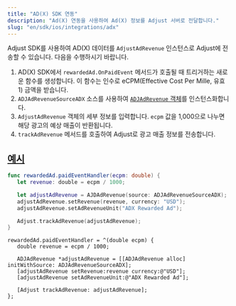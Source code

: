 ```yaml
---
title: "AD(X) SDK 연동"
description: "Ad(X) 연동을 사용하여 Ad(X) 정보를 Adjust 서버로 전달합니다."
slug: "en/sdk/ios/integrations/adx"
---
```

<minorversion added="v4.35.3"> 

Adjust SDK를 사용하여 AD\(X\) 데이터를 `AdjustAdRevenue` 인스턴스로 Adjust에 전송할 수 있습니다. 다음을 수행하시기 바랍니다.
</MinorVersion> 

1. AD\(X\) SDK에서 `rewardedAd.OnPaidEvent` 메서드가 호출될 때 트리거하는 새로운 함수를 생성합니다. 이 함수는 인수로 eCPM\(Effective Cost Per Mille, 유효 1\) 금액을 받습니다.
2. `ADJAdRevenueSourceADX` 소스를 사용하여 [`ADJAdRevenue` 객체](/en/sdk/ios/features/ad-revenue)를 인스턴스화합니다.
3. `AdjustAdRevenue` 객체의 세부 정보를 입력합니다. `ecpm` 값을 1,000으로 나누면 해당 광고의 예상 매출이 반환됩니다.
4. `trackAdRevenue` 메서드를 호출하여 Adjust로 광고 매출 정보를 전송합니다.

[예시](example)
-------------

<tabs> <tab title="Swift"> 

```swift
func rewardedAd.paidEventHandler(ecpm: double) {
   let revenue: double = ecpm / 1000;

   let adjustAdRevenue = AJDAdRevenue(source: ADJAdRevenueSourceADX);
   adjustAdRevenue.setRevenue(revenue, currency: "USD");
   adjustAdRevenue.setAdRevenueUnit("ADX Rewarded Ad");

   Adjust.trackAdRevenue(adjustAdRevenue);
}
```

</Tab> <tab title="Objective-C"> 

```objc
rewardedAd.paidEventHandler = ^(double ecpm) {
   double revenue = ecpm / 1000;

   ADJAdRevenue *adjustAdRevenue = [[ADJAdRevenue alloc] initWithSource: ADJAdRevenueSourceADX];
   [adjustAdRevenue setRevenue:revenue currency:@"USD"];
   [adjustAdRevenue setAdRevenueUnit:@"ADX Rewarded Ad"];

   [Adjust trackAdRevenue: adjustAdRevenue];
};
```

</Tab> </Tabs>

